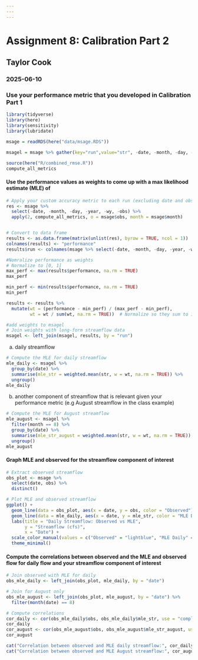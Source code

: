 ```yaml
---
---
---
```


# Assignment 8: Calibration Part 2

## Taylor Cook

### 2025-06-10

### Use your performance metric that you developed in Calibration Part 1

```r
library(tidyverse)
library(here)
library(sensitivity)
library(lubridate)

msage = readRDS(here("data/msage.RDS"))

msagel = msage %>% gather(key="run",value="str", -date, -month, -day, -year, -wy,-obs)

source(here("R/combined_rmse.R"))
compute_all_metrics

```

#### Use the performance values as weights to come up with a max likelihood estimate (MLE) of

```r


# Apply your custom accuracy metric to each run (excluding date and obs columns)
res <- msage %>%
  select(-date, -month, -day, -year, -wy, -obs) %>%
  apply(2, compute_all_metrics, o = msage$obs, month = msage$month)


# Convert to data frame
results <- as.data.frame(matrix(unlist(res), byrow = TRUE, ncol = 1))  # Assuming your function returns 1 metric
colnames(results) <- "performance"
results$run <- colnames(msage %>% select(-date, -month, -day, -year, -wy, -obs))

#Nomralize performance as weights
# Normalize to [0, 1]
max_perf <- max(results$performance, na.rm = TRUE)
max_perf

min_perf <- min(results$performance, na.rm = TRUE)
min_perf

results <- results %>%
  mutate(wt = (performance - min_perf) / (max_perf - min_perf),
         wt = wt / sum(wt, na.rm = TRUE))  # Normalize so they sum to 1

#add weights to msagel
# Join weights with long-form streamflow data
msagel <- left_join(msagel, results, by = "run")

```

a)  daily streamflow

```r
# Compute the MLE for daily streamflow
mle_daily <- msagel %>%
  group_by(date) %>%
  summarise(mle_str = weighted.mean(str, w = wt, na.rm = TRUE)) %>%
  ungroup()
mle_daily

```

b)  another component of streamflow that is relevant given your performance metric (e.g August streamflow in the class example)

```r
# Compute the MLE for August streamflow
mle_august <- msagel %>%
  filter(month == 8) %>%
  group_by(date) %>%
  summarise(mle_str_august = weighted.mean(str, w = wt, na.rm = TRUE)) %>%
  ungroup()
mle_august
```

#### Graph MLE and observed for the streamflow component of interest

```r
# Extract observed streamflow
obs_plot <- msage %>%
  select(date, obs) %>%
  distinct()

# Plot MLE and observed streamflow
ggplot() +
  geom_line(data = obs_plot, aes(x = date, y = obs, color = "Observed"), size = 1) +
  geom_line(data = mle_daily, aes(x = date, y = mle_str, color = "MLE Daily"), size = 1) +
  labs(title = "Daily Streamflow: Observed vs MLE",
       y = "Streamflow (cfs)",
       x = "Date") +
  scale_color_manual(values = c("Observed" = "lightblue", "MLE Daily" = "darkred")) +
  theme_minimal()
```

#### Compute the correlations between observed and the MLE and observed flow for daily flow and your streamflow component of interest

```r
# Join observed with MLE for daily
obs_mle_daily <- left_join(obs_plot, mle_daily, by = "date")

# Join for August only
obs_mle_august <- left_join(obs_plot, mle_august, by = "date") %>%
  filter(month(date) == 8)

# Compute correlations
cor_daily <- cor(obs_mle_daily$obs, obs_mle_daily$mle_str, use = "complete.obs")
cor_daily
cor_august <- cor(obs_mle_august$obs, obs_mle_august$mle_str_august, use = "complete.obs")
cor_august

cat("Correlation between observed and MLE daily streamflow:", cor_daily, "\n")
cat("Correlation between observed and MLE August streamflow:", cor_august, "\n")
```
